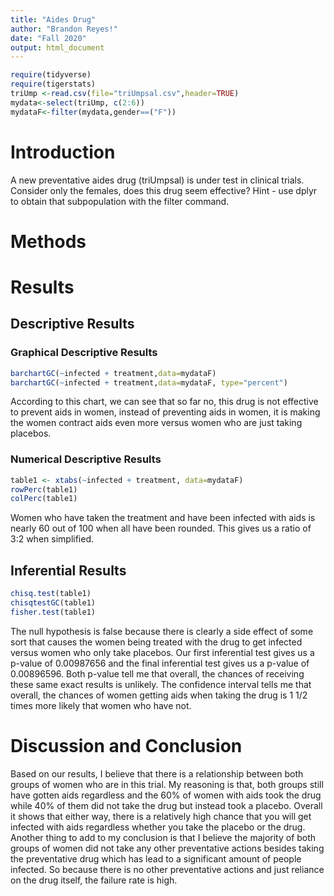 ```yaml
---
title: "Aides Drug"
author: "Brandon Reyes!"
date: "Fall 2020"
output: html_document
---
```


```r
require(tidyverse)
require(tigerstats)
triUmp <-read.csv(file="triUmpsal.csv",header=TRUE)
mydata<-select(triUmp, c(2:6))
mydataF<-filter(mydata,gender==("F"))
```

# Introduction

<!--In this section you explain what you are trying to show.  Where did the data come from?  What is the research or other question you are trying to answer?.  If you skimp in this section expect to be marked down in your grade. Paint a picture of the project a couple of paragraphs is expected!-->

A new  preventative aides drug (triUmpsal) is under test in clinical trials. Consider only the females, does this drug seem effective?  Hint - use dplyr to obtain that subpopulation with the filter command.

# Methods

<!--Decide on your methods:  use "variable analysis" or other appropriate descriptors.  Make sure to choose at least one graphical method and at least one numerical method. Discuss what data manipulations may be needed for example subsetting or other binning procedures and what sort of graphical displays and inferential tools will be used!-->

# Results

<!--Divide this section into two sub-sections:  One for your descriptive  results and one for your inferential results.!-->

## Descriptive Results

### Graphical Descriptive Results

<!--Graphical results here.  Make sure to show your code.  Provide appropriate labels for axes, giving units if possible, and provide a good title for the graph, too.  Use the graphical results to describe the patterns if any that exist in the data as focused toward the research question. Bottom line is to explain the features of the graph that are relevant to conforming or departing to what is expected by your null hypothesis !-->
```r
barchartGC(~infected + treatment,data=mydataF)
barchartGC(~infected + treatment,data=mydataF, type="percent")

```
 
  According to this chart, we can see that so far no, this drug is not effective to prevent aids in women, instead of preventing aids in women, it is making the women contract aids even more versus women who are just taking placebos.  

### Numerical Descriptive Results

<!--Numerical results go here. Use the numerical results to describe the patterns if any that exist in the data as focused toward the research question!-->
```r
table1 <- xtabs(~infected + treatment, data=mydataF)
rowPerc(table1)
colPerc(table1)
```
Women who have taken the treatment and have been infected with aids is nearly 60 out of 100 when all have been rounded. This gives us a ratio of 3:2 when simplified.  

## Inferential Results

<!--State hypothesis clearly.  Make sure your discussion of the inferential test covers all the aspects that the test output produces, such as test statistic, p-value etc.  Make a decision about the null hypothesis, explain the assumptions on which the selected test/procedure was based, and why the chosen procedure satisfys the assumptions and is appropriate to answer the research question!-->
```r
chisq.test(table1)
chisqtestGC(table1)
fisher.test(table1)
```
The null hypothesis is false because there is clearly a side effect of some sort that causes the women being treated with the drug to get infected versus women who only take placebos. Our first inferential test gives us a p-value of 0.00987656 and the final inferential test gives us a p-value of 0.00896596. Both p-value tell me that overall, the chances of receiving these same exact results is unlikely. The confidence interval tells me that overall, the chances of women getting aids when taking the drug is 1 1/2 times more likely that women who have not.

# Discussion and Conclusion

<!--Discussion and conclusion here.  If you found a relationship be sure to consider whether the relationship occurs because one of the variavbles causes the other, or whether they perhasps are related for some other reason.  Watch the chapter 6 videos from the GeorgeTown videos collection.!-->
Based on our results, I believe that there is a relationship between both groups of women who are in this trial. My reasoning is that, both groups still have gotten aids regardless and the 60% of women with aids took the drug while 40% of them did not take the drug but instead took a placebo. Overall it shows that either way, there is a relatively high chance that you will get infected with aids regardless whether you take the placebo or the drug. Another thing to add to my conclusion is that I believe the majority of both groups of women did not take any other preventative actions besides taking the preventative drug which has lead to a significant amount of people infected. So because there is no other preventative actions and just reliance on the drug itself, the failure rate is high.

